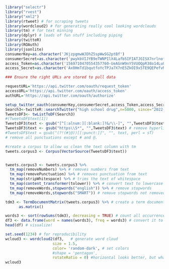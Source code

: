 ```r
library("selectr")
library("rvest")
library("xml2")
library(rtweet) # for scraping tweets
library(wordcloud2) # for generating really cool looking wordclouds
library(tm) # for text minning
library(dplyr) # loads of fun stuff including piping
library(twitteR)
library(ROAuth)
library(jsonlite)
consumerKey=as.character('JKjzpgmwWJDhZ5spWwSG2ptBf')
consumerSecret=as.character('pwykbVIJYB9eTWNPIlX4Lafb5IFIATJGISX7nrlnof1xEl963x')
access_Token=as.character('1569710470554357760-UeAGnW9nY5VUOQpR38o14Lu0u1m01X')
access_Secret=as.character('Ax0HmTd1bqutfoYcTPJa7X7nE5ZkOI9x5TE9QEPefvM0l')

### Ensure the right URLs are stored to pull data

requestURL='https://api.twitter.com/oauth/request_token'
accessURL='https://api.twitter.com/oauth/access_token'
authURL='https://api.twitter.com/oauth/authorize'

setup_twitter_oauth(consumerKey,consumerSecret,access_Token,access_Secret)
Search3<-twitteR::searchTwitter("high school drug",n=5000, since="2022-01-01")
TweetsDF3<- twListToDF(Search3)
#(TweetsDF$text[1])
TweetsDF3$text <- gsub("[^[:alnum:][:blank:]?&/\\-]", "",TweetsDF3$text) # remove alphanumeric characters 
TweetsDF3$text <- gsub("https\\S*", "",TweetsDF3$text) # remove hyperlinks
#TweetsDF$text = gsub("(?!(#|@))[[:punct:]]", "", text, perl = sT) 
# remove all punctuations except # and @. 

#create a corpus to allow us clean the text column with tm
tweets.corpus3 <- Corpus(VectorSource(TweetsDF3$text))


tweets.corpus3 <- tweets.corpus3 %>%
  tm_map(removeNumbers) %>% # removes numbers from text
  tm_map(removePunctuation) %>% # removes punctuation from text
  tm_map(stripWhitespace) %>% # trims the text of whitespace
  tm_map(content_transformer(tolower)) %>% # convert text to lowercase
  tm_map(removeWords,stopwords("english")) %>% # remove stopwords
  tm_map(removeWords,stopwords("SMART")) # remove stopwords not removed from previous line

tdm3 <- TermDocumentMatrix(tweets.corpus3) %>% # create a term document matrix
      as.matrix()

words3 <- sort(rowSums(tdm3), decreasing = TRUE) # count all occurrences of each word and group them
df3 <- data.frame(word = names(words3), freq = words3) # convert it to a dataframe
head(df) # visualize!

set.seed(1234) # for reproducibility
wcloud3 <- wordcloud2(df3,   # generate word cloud
                     size = 1.5,
                     color= 'random-dark', # set colors
                     #shape = 'pentagon',
                     rotateRatio = 0) #horizontal looks better, but what do you think?
wcloud3
```

